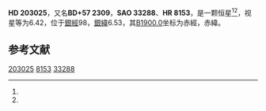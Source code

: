 {{Starbox begin
| name = HD 203025
}}
{{Starbox observe
| epoch = [[J2000.0|J2000.0]]
| constell = {{星座名待查}}<ref name=SIMBAD>{{cite web
 | url=http://simbad.u-strasbg.fr/simbad/sim-id?Ident=HR+8153
 | title=Pulsating variable Star
 | publisher=Centre de Données astronomiques de Strasbourg
 | work=SIMBAD
 | accessdate=2012-07-13
 | archive-date=2016-03-19
 | archive-url=https://web.archive.org/web/20160319000304/http://simbad.u-strasbg.fr/simbad/sim-id?Ident=HR+8153
 | dead-url=no
 }}</ref><ref name=DATA>{{cite web
 | url=http://vizier.u-strasbg.fr/viz-bin/VizieR-5?-out.add=.&-source=5050&-corr=PK=HR&-out.max=9999&HR=8153
 | title=VizieR Detailed Page
 | accessdate=2012-07-13
 | archive-date=2016-03-04
 | archive-url=https://web.archive.org/web/20160304201642/http://vizier.u-strasbg.fr/viz-bin/VizieR-5?-out.add=.&-source=5050&-corr=PK=HR&-out.max=9999&HR=8153
 | dead-url=no
 }}</ref>
| 星官 = 
| ra = {{RA|21|17|18.8}}<ref name=SIMBAD /><ref name=DATA />
| dec = {{DEC|+58|36|42}}<ref name=SIMBAD /><ref name=DATA />
| appmag_v = 6.42<ref name=SIMBAD /><ref name=DATA />
}}
{{Starbox character
| class = B2IIIe<ref name=SIMBAD /><ref name=DATA />
| b-v = 0.2<ref name=SIMBAD /><ref name=DATA />
| u-b = -0.5<ref name=SIMBAD /><ref name=DATA />
| r-i = <ref name=SIMBAD /><ref name=DATA />
| variable = 
}}
{{Starbox astrometry
| radial_v = -0.5
| prop_mo_ra = -17
| parallax = 
| p_error = 
}}
{{Starbox catalog
| names =BD+57 2309，[[SAO星表|SAO]] 33288，[[HD星表|HD]] 203025，[[HR星表|HR]] 8153}}
{{Starbox reference |Simbad=HR+8153}}
{{Starbox end}}

'''HD 203025'''，又名'''BD+57 2309'''，'''SAO 33288'''、'''HR 8153'''，是一颗恒星<ref name=SIMBAD /><ref name=DATA />，视星等为6.42，位于[[銀道座標系|銀經]]98，[[銀道座標系|銀緯]]6.53，其[[B1900.0|B1900.0]]坐标为赤經{{RA|21|14|34}}，赤緯{{DEC|+58|6.53|29}}。

== 参考文献 ==
{{reflist}}

{{star-stub}}

[[Category:HD和HDE天體|203025]]
[[Category:HR天體|8153]]
[[Category:SAO天體|33288]]